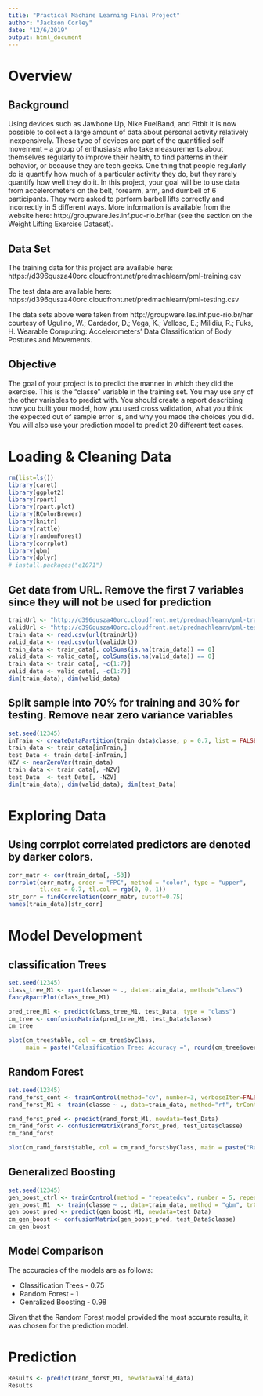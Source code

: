 ---
title: "Practical Machine Learning Final Project"
author: "Jackson Corley"
date: "12/6/2019"
output: html_document
---
# **Overview**
## Background
Using devices such as Jawbone Up, Nike FuelBand, and Fitbit it is now possible to collect a large amount of data about personal activity relatively inexpensively. These type of devices are part of the quantified self movement – a group of enthusiasts who take measurements about themselves regularly to improve their health, to find patterns in their behavior, or because they are tech geeks. One thing that people regularly do is quantify how much of a particular activity they do, but they rarely quantify how well they do it. In this project, your goal will be to use data from accelerometers on the belt, forearm, arm, and dumbell of 6 participants. They were asked to perform barbell lifts correctly and incorrectly in 5 different ways. More information is available from the website here: http://groupware.les.inf.puc-rio.br/har (see the section on the Weight Lifting Exercise Dataset).

## Data Set
The training data for this project are available here: https://d396qusza40orc.cloudfront.net/predmachlearn/pml-training.csv

The test data are available here: https://d396qusza40orc.cloudfront.net/predmachlearn/pml-testing.csv

The data sets above were taken from http://groupware.les.inf.puc-rio.br/har courtesy of Ugulino, W.; Cardador, D.; Vega, K.; Velloso, E.; Milidiu, R.; Fuks, H. Wearable Computing: Accelerometers' Data Classification of Body Postures and Movements.

## Objective
The goal of your project is to predict the manner in which they did the exercise. This is the "classe" variable in the training set. You may use any of the other variables to predict with. You should create a report describing how you built your model, how you used cross validation, what you think the expected out of sample error is, and why you made the choices you did. You will also use your prediction model to predict 20 different test cases.

# **Loading & Cleaning Data**
```{r}
rm(list=ls()) 
library(caret)
library(ggplot2)
library(rpart)
library(rpart.plot)
library(RColorBrewer)
library(knitr)
library(rattle)
library(randomForest)
library(corrplot)
library(gbm)
library(dplyr)
# install.packages("e1071")
```

## Get data from URL. Remove the first 7 variables since they will not be used for prediction
```{r}
trainUrl <- "http://d396qusza40orc.cloudfront.net/predmachlearn/pml-training.csv"
validUrl <- "http://d396qusza40orc.cloudfront.net/predmachlearn/pml-testing.csv"
train_data <- read.csv(url(trainUrl))
valid_data <- read.csv(url(validUrl))
train_data <- train_data[, colSums(is.na(train_data)) == 0]
valid_data <- valid_data[, colSums(is.na(valid_data)) == 0]
train_data <- train_data[, -c(1:7)]
valid_data <- valid_data[, -c(1:7)]
dim(train_data); dim(valid_data)
```
## Split sample into 70% for training and 30% for testing. Remove near zero variance variables
```{r}
set.seed(12345)
inTrain <- createDataPartition(train_data$classe, p = 0.7, list = FALSE)
train_data <- train_data[inTrain,]
test_Data <- train_data[-inTrain,]
NZV <- nearZeroVar(train_data)
train_data <- train_data[, -NZV]
test_Data  <- test_Data[, -NZV]
dim(train_data); dim(valid_data); dim(test_Data)
```

# **Exploring Data**
## Using corrplot correlated predictors are denoted by darker colors.
```{r}
corr_matr <- cor(train_data[, -53])
corrplot(corr_matr, order = "FPC", method = "color", type = "upper", 
         tl.cex = 0.7, tl.col = rgb(0, 0, 1))
str_corr = findCorrelation(corr_matr, cutoff=0.75)
names(train_data)[str_corr]
```

# **Model Development**

## classification Trees
```{r}
set.seed(12345)
class_tree_M1 <- rpart(classe ~ ., data=train_data, method="class")
fancyRpartPlot(class_tree_M1)

pred_tree_M1 <- predict(class_tree_M1, test_Data, type = "class")
cm_tree <- confusionMatrix(pred_tree_M1, test_Data$classe)
cm_tree

plot(cm_tree$table, col = cm_tree$byClass, 
     main = paste("Calssification Tree: Accuracy =", round(cm_tree$overall['Accuracy'], 2)))
```

## Random Forest
```{r}
set.seed(12345)
rand_forst_cont <- trainControl(method="cv", number=3, verboseIter=FALSE)
rand_forst_M1 <- train(classe ~ ., data=train_data, method="rf", trControl=rand_forst_cont)

rand_forst_pred <- predict(rand_forst_M1, newdata=test_Data)
cm_rand_forst <- confusionMatrix(rand_forst_pred, test_Data$classe)
cm_rand_forst

plot(cm_rand_forst$table, col = cm_rand_forst$byClass, main = paste("Random Forest: Accuracy =", round(cm_rand_forst$overall['Accuracy'], 2)))
```

## Generalized Boosting 
```{r}
set.seed(12345)
gen_boost_ctrl <- trainControl(method = "repeatedcv", number = 5, repeats = 1)
gen_boost_M1  <- train(classe ~ ., data=train_data, method = "gbm", trControl = gen_boost_ctrl, verbose = FALSE)
gen_boost_pred <- predict(gen_boost_M1, newdata=test_Data)
cm_gen_boost <- confusionMatrix(gen_boost_pred, test_Data$classe)
cm_gen_boost
```

## Model Comparison
The accuracies of the models are as follows:

* Classification Trees - 0.75
* Random Forest - 1
* Genralized Boosting - 0.98

Given that the Random Forest model provided the most accurate results, it was chosen for the prediction model.

# **Prediction**
```{r}
Results <- predict(rand_forst_M1, newdata=valid_data)
Results
```